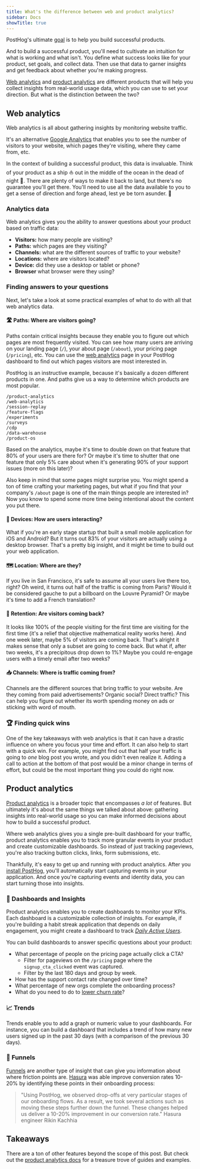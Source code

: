 ```yaml
---
title: What's the difference between web and product analytics?
sidebar: Docs
showTitle: true
---
```


PostHog's ultimate [goal](/handbook/why-does-posthog-exist#our-mission) is to help you build successful products.

And to build a successful product, you'll need to cultivate an intuition for what is working and what isn't. You define what success looks like for your product, set goals, and collect data. Then use that data to garner insights and get feedback about whether you're making progress.

[Web analytics](/web-analytics) and [product analytics](/product-analytics) are different products that will help you collect insights from real-world usage data, which you can use to set your direction. But what is the distinction between the two?

## Web analytics

Web analytics is all about gathering insights by monitoring website traffic.

It's an alternative [Google Analytics](/blog/posthog-vs-ga4) that enables you to see the number of visitors to your website, which pages they're visiting, where they came from, etc.

In the context of building a successful product, this data is invaluable. Think of your product as a ship ⛵ out in the middle of the ocean in the dead of night 🌃. There are plenty of ways to make it back to land, but there's no guarantee you'll get there. You'll need to use all the data available to you to get a sense of direction and forge ahead, lest ye be torn asunder. 🌊

### Analytics data

Web analytics gives you the ability to answer questions about your product based on traffic data:

- **Visitors:** how many people are visiting?
- **Paths:** which pages are they visiting?
- **Channels:** what are the different sources of traffic to your website?
- **Locations:** where are visitors located?
- **Device:** did they use a desktop or tablet or phone?
- **Browser** what browser were they using?

### Finding answers to your questions

Next, let's take a look at some practical examples of what to do with all that web analytics data.

#### 🛣️ Paths: Where are visitors going?

Paths contain critical insights because they enable you to figure out which pages are most frequently visited. You can see how many users are arriving on your landing page (`/`), your about page (`/about`), your pricing page (`/pricing`), etc. You can use the [web analytics](https://us.posthog.com/web) page in your PostHog dashboard to find out which pages visitors are most interested in.

PostHog is an instructive example, because it's basically a dozen different products in one. And paths give us a way to determine which products are most popular.

```
/product-analytics
/web-analytics
/session-replay
/feature-flags
/experiments
/surveys
/cdp
/data-warehouse
/product-os
```

Based on the analytics, maybe it's time to double down on that feature that 80% of your users are there for? Or maybe it's time to shutter that one feature that only 5% care about when it's generating 90% of your support issues (more on this later)?

Also keep in mind that some pages might surprise you. You might spend a ton of time crafting your marketing pages, but what if you find that your company's `/about` page is one of the main things people are interested in? Now you know to spend some more time being intentional about the content you put there.

#### 📱 Devices: How are users interacting?

What if you're an early stage startup that built a small mobile application for iOS and Android? But it turns out 83% of your visitors are actually using a desktop browser. That's a pretty big insight, and it might be time to build out your web application.

#### 🗺️ Location: Where are they?

If you live in San Francisco, it's safe to assume all your users live there too, right? Oh weird, it turns out half of the traffic is coming from Paris? Would it be considered gauche to put a billboard on the Louvre Pyramid? Or maybe it's time to add a French translation?

#### 🔄 Retention: Are visitors coming back?

It looks like 100% of the people visiting for the first time are visiting for the first time (it's a relief that objective mathematical reality works here). And one week later, maybe 5% of visitors are coming back. That's alright it makes sense that only a subset are going to come back. But what if, after two weeks, it's a precipitous drop down to 1%? Maybe you could re-engage users with a timely email after two weeks?

#### 📥 Channels: Where is traffic coming from?

Channels are the different sources that bring traffic to your website. Are they coming from paid advertisements? Organic social? Direct traffic? This can help you figure out whether its worth spending money on ads or sticking with word of mouth.

### 🏆 Finding quick wins

One of the key takeaways with web analytics is that it can have a drastic influence on where you focus your time and effort. It can also help to start with a quick win. For example, you might find out that half your traffic is going to _one_ blog post you wrote, and you didn't even realize it. Adding a call to action at the bottom of that post would be a minor change in terms of effort, but could be the most important thing you could do right now.

## Product analytics

[Product analytics](/product-analytics) is a broader topic that encompasses _a lot_ of features. But ultimately it's about the same things we talked about above: gathering insights into real-world usage so you can make informed decisions about how to build a successful product.

Where web analytics gives you a single pre-built dashboard for your traffic, product analytics enables you to track more granular events in your product and create customizable dashboards. So instead of just tracking pageviews, you're also tracking button clicks, links, form submissions, etc.

Thankfully, it's easy to get up and running with product analytics. After you [install PostHog](/docs/getting-started/install), you'll automatically start capturing events in your application. And once you're capturing events and identity data, you can start turning those into insights.

### 👀 Dashboards and Insights

Product analytics enables you to create dashboards to monitor your KPIs. Each dashboard is a customizable collection of insights. For example, if you're building a habit streak application that depends on daily engagement, you might create a dashboard to track [_Daily Active Users_](/tutorials/dau-mau-ratio).

You can build dashboards to answer specific questions about your product:

- What percentage of people on the pricing page actually click a CTA?
	- Filter for pageviews on the `/pricing` page where the `signup_cta_clicked` event was captured.
	- Filter by the last 180 days and group by week.
- How has the support contact rate changed over time?
- What percentage of new orgs complete the onboarding process?
- What do you need to do to [lower churn rate](tutorials/churn-rate)?

### 📈 Trends

Trends enable you to add a graph or numeric value to your dashboards. For instance, you can build a dashboard that includes a trend of how many new users signed up in the past 30 days (with a comparison of the previous 30 days).

### 🧪 Funnels

[Funnels](/docs/product-analytics/funnels) are another type of insight that can give you information about where friction points are. [Hasura](/customers/hasura) was able improve conversion rates 10-20% by identifying these points in their onboarding process:

> "Using PostHog, we observed drop-offs at very particular stages of our onboarding flows. As a result, we took several actions such as moving these steps further down the funnel. These changes helped us deliver a 10-20% improvement in our conversion rate." Hasura engineer Rikin Kachhia

## Takeaways

There are a ton of other features beyond the scope of this post. But check out the [product analytics docs](/docs/product-analytics) for a treasure trove of guides and examples.
